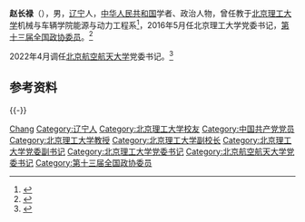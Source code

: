 '''赵长禄'''（{{bd|1963年|1月||catIdx=Zhao赵}}），男，[[辽宁|辽宁]]人，[[中华人民共和国|中华人民共和国]]学者、政治人物，曾任教于[[北京理工大学|北京理工大学]]机械与车辆学院能源与动力工程系<ref>{{cite web|url=https://me.bit.edu.cn/szdw/jsml/rnydlgcx/dlxtgcyjs/bssds6/b28833.htm|title=赵长禄教授|publisher=北京理工大学机械与车辆学院|date=2013-12-13|accessdate=2022-05-27}}</ref>，2016年5月任北京理工大学党委书记，[[第十三届全国政协委员|第十三届全国政协委员]]。<ref>{{Cite web|title=赵长禄任北京理工大学党委书记 张炜不再担任(简历)|url=http://district.ce.cn/newarea/sddy/201605/12/t20160512_11512969.shtml|accessdate=2020-12-25|work=中国经济网|archive-date=2016-07-24|archive-url=https://web.archive.org/web/20160724074431/http://district.ce.cn/newarea/sddy/201605/12/t20160512_11512969.shtml|dead-url=no}}</ref>

2022年4月调任[[北京航空航天大学|北京航空航天大学]]党委书记。<ref>{{Cite web|title=北京理工大学党委书记赵长禄调任北京航空航天大学党委书记—新闻—科学网|url=https://news.sciencenet.cn/htmlnews/2022/4/477796.shtm|access-date=2022-04-23|work=news.sciencenet.cn}}</ref>

== 参考资料 ==
{{reflist}}

{{-}}
{{start box}}
{{s-ppo|cpc}}
{{s-before|[[曹淑敏|曹淑敏]]}}
{{s-title|中国共产党[[北京航空航天大学|北京航空航天大学]]委员会书记|2022年4月－}}
{{s-inc}}
{{s-before|[[张炜_(1957年)|张炜]]}}
{{s-title|中国共产党[[北京理工大学|北京理工大学]]委员会书记|2016年5月－2022年4月}}
{{s-after|[[张军_(航空交通工程技术专家)|张军]]}}
{{end box}}
{{中国人物小作品}}
{{北京理工大学}}
{{北京航空航天大学}}

{{Authority control}}
{{DEFAULTSORT:Zhao赵}}
[[Category:赵姓|Chang]]
[[Category:辽宁人|Category:辽宁人]]
[[Category:北京理工大学校友|Category:北京理工大学校友]]
[[Category:中国共产党党员|Category:中国共产党党员]]
[[Category:北京理工大学教授|Category:北京理工大学教授]]
[[Category:北京理工大学副校长|Category:北京理工大学副校长]]
[[Category:北京理工大学党委副书记|Category:北京理工大学党委副书记]]
[[Category:北京理工大学党委书记|Category:北京理工大学党委书记]]
[[Category:北京航空航天大学党委书记|Category:北京航空航天大学党委书记]]
[[Category:第十三届全国政协委员|Category:第十三届全国政协委员]]